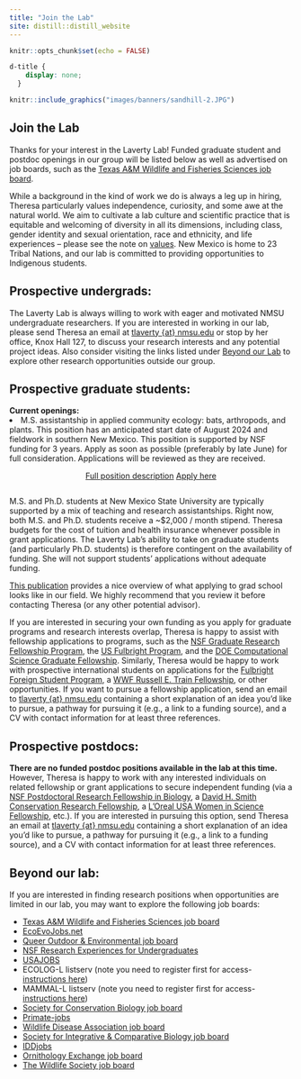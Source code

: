 ```yaml
---
title: "Join the Lab"
site: distill::distill_website
---
```


```r
knitr::opts_chunk$set(echo = FALSE)
```

```css
d-title {
    display: none;
  }
```


```r
knitr::include_graphics("images/banners/sandhill-2.JPG")
```

<h2>Join the Lab</h2>

Thanks for your interest in the Laverty Lab! Funded graduate student and postdoc openings in our group will be listed below as well as advertised on job boards, such as the [Texas A&M Wildlife and Fisheries Sciences job board](https://wfscjobs.tamu.edu/job-board/). 

While a background in the kind of work we do is always a leg up in hiring, Theresa particularly values independence, curiosity, and some awe at the natural world. We aim to cultivate a lab culture and scientific practice that is equitable and welcoming of diversity in all its dimensions, including class, gender identity and sexual orientation, race and ethnicity, and life experiences -- please see the note on [values](values.html). New Mexico is home to 23 Tribal Nations, and our lab is committed to providing opportunities to Indigenous students.

## Prospective undergrads:

The Laverty Lab is always willing to work with eager and motivated NMSU undergraduate researchers. If you are interested in working in our lab, please send Theresa an email at [tlaverty {at} nmsu.edu](mailto:tlaverty@nmsu.edu) or stop by her office, Knox Hall 127, to discuss your research interests and any potential project ideas. Also consider visiting the links listed under [Beyond our Lab](https://lavertylab.org/join-the-lab#beyond-our-lab) to explore other research opportunities outside our group.

## Prospective graduate students:

**Current openings:**
<li>M.S. assistantship in applied community ecology: bats, arthropods, and plants. This position has an anticipated start date of August 2024 and fieldwork in southern New Mexico. This position is supported by NSF funding for 3 years. Apply as soon as possible (preferably by late June) for full consideration. Applications will be reviewed as they are received. </li>
<center>
<div style="display: inline-block"><a href="attachments/openings/2024_CommunityEcologyAssistantship.pdf" class="icon-link" target="_blank" rel="noopener"><i class="fa fa-file-pdf"></i> Full position description</a></div><div style="display: inline-block"><a href="https://airtable.com/appFBVonMNEDt89yy/pagMOP03BMUVIWjTC/form" class="icon-link" target="_blank" rel="noopener"><i class=""></i> Apply here</a>
</div>
</center>

M.S. and Ph.D. students at New Mexico State University are typically supported by a mix of teaching and research assistantships. Right now, both M.S. and Ph.D. students receive a ~$2,000 / month stipend. Theresa budgets for the cost of tuition and health insurance whenever possible in grant applications. The Laverty Lab's ability to take on graduate students (and particularly Ph.D. students) is therefore contingent on the availability of funding. She will not support students' applications without adequate funding.

[This publication](https://doi.org/10.1002/bes2.2029) provides a nice overview of what applying to grad school looks like in our field. We highly recommend that you review it before contacting Theresa (or any other potential advisor).

<!-- **All funded graduate positions in the lab are full at this time.** However,  -->
If you are interested in securing your own funding as you apply for graduate programs and research interests overlap, Theresa is happy to assist with fellowship applications to programs, such as the [NSF Graduate Research Fellowship Program](https://www.nsfgrfp.org/), the [US Fulbright Program](https://us.fulbrightonline.org/), and the [DOE Computational Science Graduate Fellowship](https://www.krellinst.org/csgf/). Similarly, Theresa would be happy to work with prospective international students on applications for the [Fulbright Foreign Student Program](https://foreign.fulbrightonline.org/about/foreign-student-program), a [WWF Russell E. Train Fellowship](https://www.worldwildlife.org/projects/russell-e-train-fellowships), or other opportunities. If you want to pursue a fellowship application, send an email to [tlaverty {at} nmsu.edu](mailto:tlaverty@nmsu.edu) containing a short explanation of an idea you'd like to pursue, a pathway for pursuing it (e.g., a link to a funding source), and a CV with contact information for at least three references.


<!-- We are looking for motivated students with broad interests in population and community ecology, conservation biology, and/or animal behavior who are eager to undertake a multi-faceted MS or PhD involving some combination of field study, molecular work, and modeling.  -->

<!-- **Current openings:**   -->

<!--   * MS or PhD assistantship in applied population and community ecology. This position will likely focus on bats in the southwestern United States with anticipated start date in summer 2023. The lab has currently secured 2-3 years of funding for this position. Apply by **7 October 2022** for full consideration.  -->

<!-- <center> -->
<!-- <div style="display: inline-block"><a href="attachments/openings/2023_GraduateAssistantships.pdf" class="icon-link" target="_blank" rel="noopener"><i class="fa fa-file-pdf"></i> Full position description</a></div><div style="display: inline-block"><a href="https://airtable.com/shrLmf8ZuZ4XPRN9w" class="icon-link" target="_blank" rel="noopener"><i class=""></i> Apply here</a>  -->
<!-- </div> -->
<!-- </center> -->
  

## Prospective postdocs:

**There are no funded postdoc positions available in the lab at this time.** However, Theresa is happy to work with any interested individuals on related fellowship or grant applications to secure independent funding (via a [NSF Postdoctoral Research Fellowship in Biology](https://beta.nsf.gov/funding/opportunities/postdoctoral-research-fellowships-biology-prfb), a [David H. Smith Conservation Research Fellowship](https://conbio.org/mini-sites/smith-fellows), a [L’Oreal USA Women in Science Fellowship](https://www.loreal.com/en/usa/pages/group/fwis/), etc.). If you are interested in pursuing this option, send Theresa an email at [tlaverty {at} nmsu.edu](mailto:tlaverty@nmsu.edu) containing a short explanation of an idea you'd like to pursue, a pathway for pursuing it (e.g., a link to a funding source), and a CV with contact information for at least three references.

## Beyond our lab:

If you are interested in finding research positions when opportunities are limited in our lab, you may want to explore the following job boards:

- [Texas A&M Wildlife and Fisheries Sciences job board](https://wfscjobs.tamu.edu/job-board/)  
- [EcoEvoJobs.net](https://ecoevojobs.net/)  
- [Queer Outdoor & Environmental job board](https://queeroutdoors.net/job-board)
- [NSF Research Experiences for Undergraduates](https://www.nsf.gov/crssprgm/reu/index.jsp)
- [USAJOBS](https://www.usajobs.gov/)
- ECOLOG-L listserv (note you need to register first for access- [instructions here](https://halllab.asu.edu/how-to-join-the-ecolog-job-board/))
- MAMMAL-L listserv (note you need to register first for access- [instructions here](http://www.lsoft.com/scripts/wl.exe?SL1=MAMMAL-L&H=SI-LISTSERV.SI.EDU))
- [Society for Conservation Biology job board](https://careers.conbio.org/)
- [Primate-jobs](https://groups.google.com/a/g-groups.wisc.edu/g/primate-job)
- [Wildlife Disease Association job board](https://www.wildlifedisease.org/PersonifyEbusiness/Opportunities/Careers)
- [Society for Integrative & Comparative Biology job board](https://sicb.org/jobs-and-fellowships/)
- [IDDjobs](https://iddjobs.org/)
- [Ornithology Exchange job board](https://ornithologyexchange.org/jobs/board/)
- [The Wildlife Society job board](https://careers.wildlife.org/)